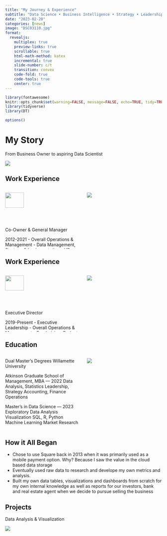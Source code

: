 ```yaml
---
title: "My Journey & Experience"
subtitle: "Data Science • Business Intelligence • Strategy • Leadership"
date: "2023-02-20"
categories: [news]
image: "DSC03110.jpg"
format:
  revealjs:
    multiplex: true
    preview-links: true
    scrollable: true
    html-math-method: katex
    incremental: true
    slide-number: c/t
    transition: convex
    code-fold: true
    code-tools: true
    center: true
---
```


<link href="//netdna.bootstrapcdn.com/font-awesome/4.1.0/css/font-awesome.min.css" rel="stylesheet">

```r
library(fontawesome)
knitr::opts_chunk$set(warning=FALSE, message=FALSE, echo=TRUE, tidy=TRUE, comment=NA, prompt=FALSE, fig.height=6, fig.width=6.5, fig.retina = 3, dev = 'svg', eval=TRUE)
library(tidyverse)
library(DT)

options()
```

# My Story

From Business Owner to aspiring Data Scientist

![](DSC03110.jpg)

## Work Experience

:::: {.columns}
::: {.column width="50%"}
![](Rafns Logo NEW.png){width=50%}

Co-Owner & General Manager

2012-2021
- Overall Operations & Management
- Data Management, Strategy & Implementation
- HR, Employee Management
- Visual Branding, Marketing & Communications

:::
::: {.column width="50%"}
![](4N7A1525.jpg)

:::
::::

## Work Experience

:::: {.columns}
::: {.column width="50%"}
![](logo-mock-c-dark@1x.png){width=50%}

Executive Director

2019-Present
- Executive Leadership
- Overall Operations & Management
- Fundraising, Budget & Finance
- Public Speaking & Presentations
- Visual Branding & Marketing

:::
::: {.column width="50%"}
![](IMG_6045.png)

:::
::::

## Education

:::: {.columns}
::: {.column width="50%"}

Dual Master's Degrees
Willamette University

Atkinson Graduate School of Management, MBA — 2022
Data Analysis, Statistics
Leadership, Strategy
Accounting, Finance
Operations


Master’s in Data Science — 2023
Exploratory Data Analysis
Visualization
SQL, R, Python
Machine Learning
Market Research

:::
::: {.column width="50%"}
![](220827-Portraits-9.jpg)

:::
::::

## How it All Began

- Chose to use Square back in 2013 when it was primarily used as a mobile payment option. Why? Because I saw the value in the cloud based data storage
- Eventually used raw data to research and develope my own metrics and analysis. 
- Built my own data tables, visualizations and dashboards from scratch for my own internal knowledge as well as reports for our investors, bank and real estate agent when we decide to pursue selling the business

## Projects

Data Analysis & Visualization

![](2022 - MSDS Capstone Highlights GIF.gif)
